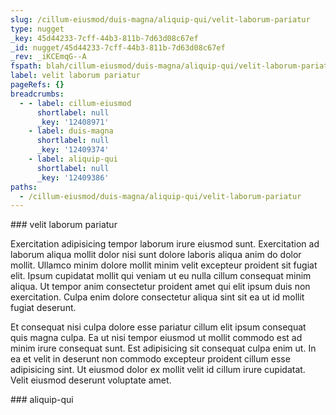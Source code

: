 ```yaml
---
slug: /cillum-eiusmod/duis-magna/aliquip-qui/velit-laborum-pariatur
type: nugget
_key: 45d44233-7cff-44b3-811b-7d63d08c67ef
_id: nugget/45d44233-7cff-44b3-811b-7d63d08c67ef
_rev: _iKCEmqG--A
fspath: blah/cillum-eiusmod/duis-magna/aliquip-qui/velit-laborum-pariatur.md
label: velit laborum pariatur
pageRefs: {}
breadcrumbs:
  - - label: cillum-eiusmod
      shortlabel: null
      _key: '12408971'
    - label: duis-magna
      shortlabel: null
      _key: '12409374'
    - label: aliquip-qui
      shortlabel: null
      _key: '12409386'
paths:
  - /cillum-eiusmod/duis-magna/aliquip-qui/velit-laborum-pariatur
---
```


<NuggetArea>
<Nugget slug="/cillum-eiusmod/duis-magna/aliquip-qui/velit-laborum-pariatur" type="nugget" _key="45d44233-7cff-44b3-811b-7d63d08c67ef" _id="nugget/45d44233-7cff-44b3-811b-7d63d08c67ef" _rev="_iKCEmqG--A" fspath="blah/cillum-eiusmod/duis-magna/aliquip-qui/velit-laborum-pariatur.md" label="velit laborum pariatur" paths="/cillum-eiusmod/duis-magna/aliquip-qui/velit-laborum-pariatur">
<NuggetBody>
### velit laborum pariatur

Exercitation adipisicing tempor laborum irure eiusmod sunt. Exercitation ad laborum aliqua mollit dolor nisi sunt dolore laboris aliqua anim do dolor mollit. Ullamco minim dolore mollit minim velit excepteur proident sit fugiat elit. Ipsum cupidatat mollit qui veniam ut eu nulla cillum consequat minim aliqua. Ut tempor anim consectetur proident amet qui elit ipsum duis non exercitation. Culpa enim dolore consectetur aliqua sint sit ea ut id mollit fugiat deserunt.

Et consequat nisi culpa dolore esse pariatur cillum elit ipsum consequat quis magna culpa. Ea ut nisi tempor eiusmod ut mollit commodo est ad minim irure consequat sunt. Est adipisicing sit consequat culpa enim ut. In ea et velit in deserunt non commodo excepteur proident cillum esse adipisicing sint. Ut eiusmod dolor ex mollit velit id cillum irure cupidatat. Velit eiusmod deserunt voluptate amet.

</NuggetBody>
<Breadcrumbs>
<Crumbs>
<Crumb _key="12408971" label="cillum-eiusmod" /><Crumb _key="12409374" label="duis-magna" /><Crumb _key="12409386" label="aliquip-qui" />
</Crumbs>
</Breadcrumbs>
</Nugget>

<NuggetsInbound>
</NuggetsInbound>
<NuggetsOutbound>
</NuggetsOutbound>
</NuggetArea>
<PassagesInbound>
<Passage direction="inbound" type="passage" _key="12409386" _id="passage/12409386" _rev="_iKCEmqC---" label="aliquip-qui" passage="aliquip-qui" fspath="blah/cillum-eiusmod/duis-magna/aliquip-qui" paths="/cillum-eiusmod/duis-magna/aliquip-qui" slug="/cillum-eiusmod/duis-magna/aliquip-qui">
<NuggetBody>
### aliquip-qui

</NuggetBody>
<Breadcrumbs>
<Crumbs>
<Crumb _key="12408971" label="cillum-eiusmod" /><Crumb _key="12409374" label="duis-magna" />
</Crumbs>
</Breadcrumbs>
</Passage>

</PassagesInbound>
<PassagesOutbound>
</PassagesOutbound>